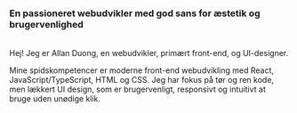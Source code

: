 ### En passioneret webudvikler med god sans for æstetik og brugervenlighed
\
Hej! Jeg er Allan Duong, en webudvikler, primært front-end, og UI-designer.

Mine spidskompetencer er moderne front-end webudvikling med React, JavaScript/TypeScript, HTML og CSS.
Jeg har fokus på tør og ren kode, men lækkert UI design, som er brugervenligt, responsivt og intuitivt at bruge uden unødige klik.

